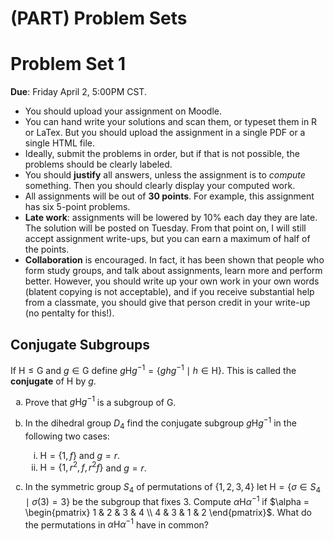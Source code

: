 # (PART) Problem Sets {-}

\newcommand{\ZZ}{\mathbb{Z}}
\newcommand{\RR}{\mathbb{R}}
\newcommand{\QQ}{\mathbb{Q}}
\newcommand{\CC}{\mathbb{C}}
\newcommand{\G}{\mathsf{G}}
\newcommand{\H}{\mathsf{H}}

# Problem Set 1 

**Due**: Friday April 2, 5:00PM CST. 

* You should upload your assignment on Moodle. 
* You can hand write your solutions and scan them, or typeset them in R or LaTex. But you should upload the assignment in a single PDF or a single HTML file. 
* Ideally, submit the problems in order, but if that is not possible, the problems should be clearly labeled.
* You should **justify** all answers, unless the assignment is to *compute* something. Then you should clearly display your computed work. 
* All assignments will be out of **30 points**. For example, this assignment has six 5-point problems. 
* **Late work**: assignments will be lowered by 10% each day they are late. The solution will be posted on Tuesday. From that point on, I will still accept assignment write-ups, but you can earn a maximum of half of the points.
* **Collaboration** is encouraged. In fact, it has been shown that people who form study groups, and talk about assignments, learn more and perform better. However, you should write up your own work in your own words (blatent copying is not acceptable), and if you receive substantial help from a classmate, you should give that person credit in your write-up (no pentalty for this!).

## Conjugate Subgroups

If $\H \le \G$ and $g \in \G$ define $g \H g^{-1} = \{ g h g^{-1} \mid h \in \H\}$. This is called the **conjugate** of $\H$ by $g$.

a. Prove that $g \H g^{-1}$ is a subgroup of $\G$.

b. In the dihedral group $D_4$ find the conjugate subgroup $g \H g^{-1}$ in the following two cases:

    (i) $\H = \{1, f\}$ and $g = r$.
    (ii) $\H = \{1, r^2, f, r^2 f\}$ and $g = r$.

c. In the symmetric group $S_4$ of permutations of $\{1,2,3,4\}$ let $\H = \{ \sigma \in S_4 \mid \sigma(3) = 3 \}$ be the subgroup that fixes 3. Compute $\alpha \H \alpha^{-1}$ if $\alpha = \begin{pmatrix} 1 & 2 & 3 & 4 \\ 4 & 3 & 1 & 2 \end{pmatrix}$. What do the permutations in $\alpha \H \alpha^{-1}$ have in common?




